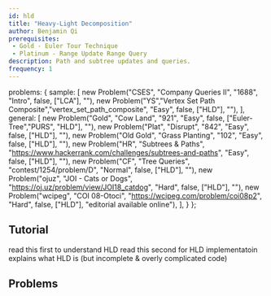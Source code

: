 ```yaml
---
id: hld
title: "Heavy-Light Decomposition"
author: Benjamin Qi
prerequisites: 
 - Gold - Euler Tour Technique
 - Platinum - Range Update Range Query
description: Path and subtree updates and queries.
frequency: 1
---
```



  problems: {
    sample: [
      new Problem("CSES", "Company Queries II", "1688", "Intro", false, ["LCA"], ""),
      new Problem("YS","Vertex Set Path Composite","vertex_set_path_composite", "Easy", false, ["HLD"], ""),
    ],
    general: [
      new Problem("Gold", "Cow Land", "921", "Easy", false, ["Euler-Tree","PURS", "HLD"], ""),
      new Problem("Plat", "Disrupt", "842", "Easy", false, ["HLD"], ""),
      new Problem("Old Gold", "Grass Planting", "102", "Easy", false, ["HLD"], ""),
      new Problem("HR", "Subtrees & Paths", "https://www.hackerrank.com/challenges/subtrees-and-paths", "Easy", false, ["HLD"], ""),
      new Problem("CF", "Tree Queries", "contest/1254/problem/D", "Normal", false, ["HLD"], ""),
      new Problem("ojuz", "JOI - Cats or Dogs", "https://oj.uz/problem/view/JOI18_catdog", "Hard", false, ["HLD"], ""),
      new Problem("wcipeg", "COI 08-Otoci", "https://wcipeg.com/problem/coi08p2", "Hard", false, ["HLD"], "editorial available online"),
    ],
  }
};

<problems-list problems={metadata.problems.sample} />

## Tutorial

<resources>
  <resource source="cp-algo" title="HLD" url="https://cp-algorithms.com/graph/hld.html" starred>read this first to understand HLD</resource>
  <resource source="CF" title="AI-Cash - HLD Implementation" url="blog/entry/22072" starred>read this second for HLD implementatoin</resource>
  <resource source="CF" title="adamant - Easiest HLD with subtree queries" url="blog/entry/53170" starred></resource>
  <resource source="anudeep2011" title="HLD" url="https://blog.anudeep2011.com/heavy-light-decomposition/">explains what HLD is (but incomplete & overly complicated code)</resource>
</resources>

## Problems

<problems-list problems={metadata.problems.general} />